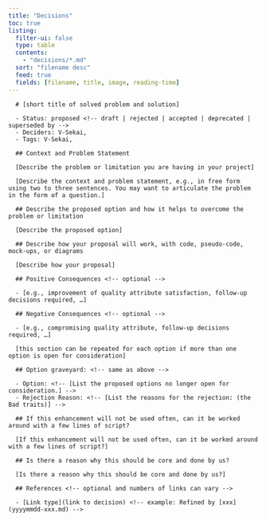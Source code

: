 ```yaml
---
title: "Decisions"
toc: true
listing:
  filter-ui: false
  type: table
  contents:
    - "decisions/*.md"
  sort: "filename desc"
  feed: true
  fields: [filename, title, image, reading-time]
---
```

      # [short title of solved problem and solution]

      - Status: proposed <!-- draft | rejected | accepted | deprecated | superseded by -->
      - Deciders: V-Sekai,
      - Tags: V-Sekai,

      ## Context and Problem Statement

      [Describe the problem or limitation you are having in your project]

      [Describe the context and problem statement, e.g., in free form using two to three sentences. You may want to articulate the problem in the form of a question.]

      ## Describe the proposed option and how it helps to overcome the problem or limitation

      [Describe the proposed option]

      ## Describe how your proposal will work, with code, pseudo-code, mock-ups, or diagrams

      [Describe how your proposal]

      ## Positive Consequences <!-- optional -->

      - [e.g., improvement of quality attribute satisfaction, follow-up decisions required, …]

      ## Negative Consequences <!-- optional -->

      - [e.g., compromising quality attribute, follow-up decisions required, …]

      [this section can be repeated for each option if more than one option is open for consideration]

      ## Option graveyard: <!-- same as above -->

      - Option: <!-- [List the proposed options no longer open for consideration.] -->
      - Rejection Reason: <!-- [List the reasons for the rejection: (the Bad traits)] -->

      ## If this enhancement will not be used often, can it be worked around with a few lines of script?

      [If this enhancement will not be used often, can it be worked around with a few lines of script?]

      ## Is there a reason why this should be core and done by us?

      [Is there a reason why this should be core and done by us?]

      ## References <!-- optional and numbers of links can vary -->

      - [Link type](link to decision) <!-- example: Refined by [xxx](yyyymmdd-xxx.md) -->

